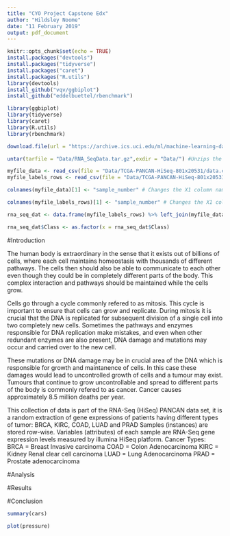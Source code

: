 ```yaml
---
title: "CYO Project Capstone Edx"
author: "Hildsley Noome"
date: "11 February 2019"
output: pdf_document
---
```



```r
knitr::opts_chunk$set(echo = TRUE)
install.packages("devtools")
install.packages("tidyverse")
install.packages("caret")
install.packages("R.utils")
library(devtools)
install_github("vqv/ggbiplot")
install_github("eddelbuettel/rbenchmark")

library(ggbiplot)
library(tidyverse)
library(caret)
library(R.utils)
library(rbenchmark)

download.file(url = "https://archive.ics.uci.edu/ml/machine-learning-databases/00401/TCGA-PANCAN-HiSeq-801x20531.tar.gz",destfile = "Data/RNA_SeqData.tar.gz")  # Downloads the dataset

untar(tarfile = "Data/RNA_SeqData.tar.gz",exdir = "Data/") #Unzips the dataset as was downloaded from uci

myfile_data <- read_csv(file = "Data/TCGA-PANCAN-HiSeq-801x20531/data.csv") # reads the csv file from the data file in the folder, contains rna seq data
myfile_labels_rows <- read_csv(file = "Data/TCGA-PANCAN-HiSeq-801x20531/labels.csv") # Reads the csv file that contains the information regarding the types of samples

colnames(myfile_data)[1] <- "sample_number" # Changes the X1 column name to sample_number

colnames(myfile_labels_rows)[1] <- "sample_number" # Changes the X1 column name to sample_number, same as myfile_data for tidying data later

rna_seq_dat <- data.frame(myfile_labels_rows) %>% left_join(myfile_data, by = "sample_number")

rna_seq_dat$Class <- as.factor(x = rna_seq_dat$Class)


```

#Introduction

The human body is extraordinary in the sense that it exists out of billions of cells, where each cell maintains homeostasis with thousands of different pathways. The cells then should also be able to communicate to each other even though they could be in completely different parts of the body. This complex interaction and pathways should be maintained while the cells grow. 

Cells go through a cycle commonly refered to as mitosis. This cycle is important to ensure that cells can grow and replicate. During mitosis it is crucial that the DNA is replicated for subsequent division of a single cell into two completely new cells. Sometimes the pathways and enzymes responsible for DNA replication make mistakes, and even when other redundant enzymes are also present, DNA damage and mutations may occur and carried over to the new cell. 

These mutations or DNA damage may be in crucial area of the DNA which is responsible for growth and maintanence of cells. In this case these damages would lead to uncontrolled growth of cells and 
a tumour may exist. Tumours that continue to grow uncontrollable and spread to different parts of the body is commonly refered to as cancer. Cancer causes approximately 8.5 million deaths per year.

This collection of data is part of the RNA-Seq (HiSeq) PANCAN data set, it is a random extraction of gene expressions of patients having different types of tumor: BRCA, KIRC, COAD, LUAD and PRAD
Samples (instances) are stored row-wise. Variables (attributes) of each sample are RNA-Seq gene expression levels measured by illumina HiSeq platform.
Cancer Types:
BRCA = Breast Invasive carcinoma
COAD = Colon Adenocarcinoma
KIRC = Kidney Renal clear cell carcinoma
LUAD = Lung Adenocarcinoma
PRAD = Prostate adenocarcinoma



#Analysis



#Results



#Conclusion



```r
summary(cars)
```


```r
plot(pressure)
```

